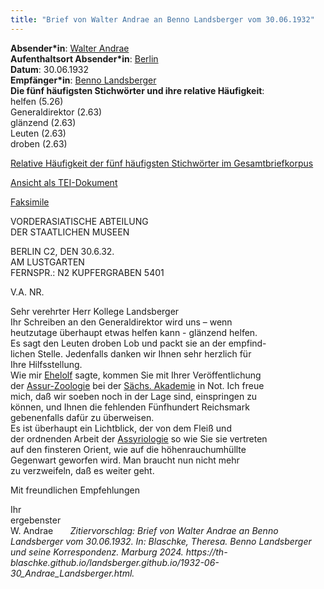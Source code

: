 ```yaml
---
title: "Brief von Walter Andrae an Benno Landsberger vom 30.06.1932"
---
```


**Absender\*in**: [Walter Andrae](http://www.wikidata.org/entity/Q67392)   
**Aufenthaltsort Absender\*in**: [Berlin](https://www.geonames.org/2950159/berlin.html)  
**Datum**: 30.06.1932  
**Empfänger\*in**: [Benno Landsberger](http://www.wikidata.org/entity/Q67592)  
**Die fünf häufigsten Stichwörter und ihre relative Häufigkeit**:  
helfen (5.26)  
Generaldirektor (2.63)  
glänzend (2.63)  
Leuten (2.63)  
droben (2.63)  

[Relative Häufigkeit der fünf häufigsten Stichwörter im Gesamtbriefkorpus](1932-06-30_Andrae_Landsberger_wordfrequency.qmd){target="_blank"}   
 
[Ansicht als TEI-Dokument](files/letters/tei/1932-06-30_Andrae_Landsberger.xml){target="_blank"}    

[Faksimile](files/letters/pdf/1932-06-30_Andrae_Landsberger.pdf){target="_blank"}  


VORDERASIATISCHE ABTEILUNG  
DER STAATLICHEN MUSEEN  
  
BERLIN C2, DEN 30.6.32.  
AM LUSTGARTEN  
FERNSPR.: N2 KUPFERGRABEN 5401  

V.A. NR.  
  
Sehr verehrter Herr Kollege Landsberger<br/>
Ihr Schreiben an den Generaldirektor wird uns – wenn<br/>
heutzutage überhaupt etwas helfen kann - glänzend helfen.<br/>
Es sagt den Leuten droben Lob und packt sie an der empfind-<br/>
lichen Stelle. Jedenfalls danken wir Ihnen sehr herzlich für<br/>
Ihre Hilfsstellung.<br/>
Wie mir [Ehelolf](http://www.wikidata.org/entity/Q123496) sagte, kommen Sie mit Ihrer Veröffentlichung<br/>
der [Assur-Zoologie](https://d-nb.info/365039365) bei der [Sächs. Akademie](https://www.wikidata.org/wiki/Q451079) in Not. Ich freue<br/>
mich, daß wir soeben noch in der Lage sind, einspringen zu<br/>
können, und Ihnen die fehlenden Fünfhundert Reichsmark<br/>
gebenenfalls dafür zu überweisen.<br/>
Es ist überhaupt ein Lichtblick, der von dem Fleiß und<br/>
der ordnenden Arbeit der [Assyriologie](https://www.wikidata.org/wiki/Q156859) so wie Sie sie vertreten<br/>
auf den finsteren Orient, wie auf die höhenrauchumhüllte<br/>
Gegenwart geworfen wird. Man braucht nun nicht mehr<br/>
zu verzweifeln, daß es weiter geht.<br/>

Mit freundlichen Empfehlungen<br/>

Ihr<br/>
ergebenster<br/>
W. Andrae
&nbsp;
&nbsp;
&nbsp;
*Zitiervorschlag: Brief von Walter Andrae an Benno Landsberger vom 30.06.1932. In: Blaschke, Theresa. Benno Landsberger und seine Korrespondenz. Marburg 2024. https://th-blaschke.github.io/landsberger.github.io/1932-06-30_Andrae_Landsberger.html.*
